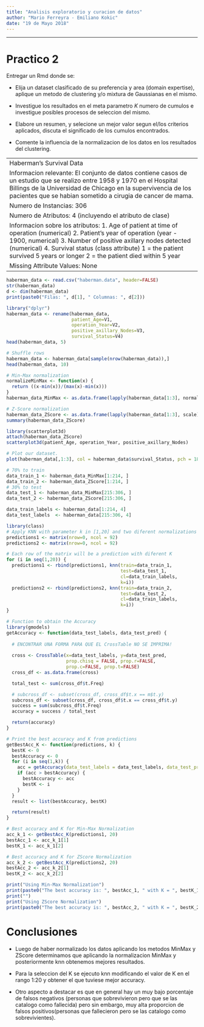 ```yaml
---
title: "Analisis exploratorio y curacion de datos"
author: "Mario Ferreyra - Emiliano Kokic"
date: "19 de Mayo 2018"
---
```


--------------------------------------------------------------------------------

Practico 2
==========
Entregar un Rmd donde se:

- Elija un dataset clasificado de su preferencia y area (domain expertise), aplique un metodo de clustering y/o mixtura de Gaussianas en el mismo.

- Investigue los resultados en el meta parametro $K$ numero de cumulos e investigue posibles procesos de seleccion del mismo.

- Elabore un resumen, y selecione un mejor valor segun el/los criterios aplicados, discuta el significado de los cumulos encontrados. 

- Comente la influencia de la normalizacion de los datos en los resultados del clustering.

--------------------------------------------------------------------------------
Haberman's Survival Data

Informacion relevante:
   El conjunto de datos contiene casos de un estudio que se realizo entre
   1958 y 1970 en el Hospital Billings de la Universidad de Chicago en
   la supervivencia de los pacientes que se habian sometido a cirugia de
   cancer de mama.
   
Numero de Instancias: 306

Numero de Atributos: 4 (incluyendo el atributo de clase)

Informacion sobre los atributos:
   1. Age of patient at time of operation (numerical)
   2. Patient's year of operation (year - 1900, numerical)
   3. Number of positive axillary nodes detected (numerical)
   4. Survival status (class attribute)
         1 = the patient survived 5 years or longer
         2 = the patient died within 5 year

Missing Attribute Values: None
--------------------------------------------------------------------------------

```r
haberman_data <- read.csv("haberman.data", header=FALSE)
str(haberman_data)
d <- dim(haberman_data)
print(paste0("Filas: ", d[1], " Columnas: ", d[2]))
```

```r
library("dplyr")
haberman_data <- rename(haberman_data,
                        patient_Age=V1,
                        operation_Year=V2,
                        positive_axillary_Nodes=V3,
                        survival_Status=V4)
head(haberman_data, 5)
```

```r
# Shuffle rows
haberman_data <- haberman_data[sample(nrow(haberman_data)),]
head(haberman_data, 10)
```


```r
# Min-Max normalization
normalizeMinMax <- function(x) {
  return ((x-min(x))/(max(x)-min(x)))
}
haberman_data_MinMax <- as.data.frame(lapply(haberman_data[1:3], normalizeMinMax))

# Z-Score normalization
haberman_data_ZScore <- as.data.frame(lapply(haberman_data[1:3], scale))
summary(haberman_data_ZScore)
```

```r
library(scatterplot3d)
attach(haberman_data_ZScore)
scatterplot3d(patient_Age, operation_Year, positive_axillary_Nodes)
```


```r
# Plot our dataset.
plot(haberman_data[,1:3], col = haberman_data$survival_Status, pch = 18, main = "Fisher's Haberman Dataset")
```


```r
# 70% to train
data_train_1 <- haberman_data_MinMax[1:214, ]
data_train_2 <- haberman_data_ZScore[1:214, ]
# 30% to test
data_test_1 <- haberman_data_MinMax[215:306, ]
data_test_2 <- haberman_data_ZScore[215:306, ]
```


```r
data_train_labels <- haberman_data[1:214, 4]
data_test_labels  <- haberman_data[215:306, 4]
```

```r
library(class)
# Apply KNN with parameter k in [1,20] and two diferent normalizations
predictions1 <- matrix(nrow=0, ncol = 92)
predictions2 <- matrix(nrow=0, ncol = 92)

# Each row of the matrix will be a prediction with diferent K
for (i in seq(1,20)) {
  predictions1 <- rbind(predictions1, knn(train=data_train_1,
                                          test=data_test_1,
                                          cl=data_train_labels,
                                          k=i))
  predictions2 <- rbind(predictions2, knn(train=data_train_2,
                                          test=data_test_2,
                                          cl=data_train_labels,
                                          k=i))
}
```


```r
# Function to obtain the Accuracy
library(gmodels)
getAccuracy <- function(data_test_labels, data_test_pred) {
  
  # ENCONTRAR UNA FORMA PARA QUE EL CrossTable NO SE IMPRIMA!
  
  cross <- CrossTable(x=data_test_labels, y=data_test_pred,
                      prop.chisq = FALSE, prop.r=FALSE,
                      prop.c=FALSE, prop.t=FALSE)
  cross_df <- as.data.frame(cross)

  total_test <- sum(cross_df$t.Freq)

  # subcross_df <- subset(cross_df, cross_df$t.x == m$t.y)
  subcross_df <- subset(cross_df, cross_df$t.x == cross_df$t.y)
  success = sum(subcross_df$t.Freq)
  accuracy = success / total_test

  return(accuracy)
}
```


```r
# Print the best accuracy and K from predictions
getBestAcc_K <- function(predictions, k) {
  bestK <- 0
  bestAccuracy <- 0
  for (i in seq(1,k)) {
    acc = getAccuracy(data_test_labels = data_test_labels, data_test_pred = predictions[i,])
    if (acc > bestAccuracy) {
      bestAccuracy <- acc
      bestK <- i
    }
  }
  result <- list(bestAccuracy, bestK)

  return(result)
}
```


```r
# Best accuracy and K for Min-Max Normalization
acc_k_1 <- getBestAcc_K(predictions1, 20)
bestAcc_1 <- acc_k_1[1]
bestK_1 <- acc_k_1[2]

# Best accuracy and K for ZScore Normalization
acc_k_2 <- getBestAcc_K(predictions2, 20)
bestAcc_2 <- acc_k_2[1]
bestK_2 <- acc_k_2[2]

print("Using Min-Max Normalization")
print(paste0("The best accuracy is: ", bestAcc_1, " with K = ", bestK_1))
print("")
print("Using ZScore Normalization")
print(paste0("The best accuracy is: ", bestAcc_2, " with K = ", bestK_2))
```

Conclusiones
============

- Luego de haber normalizado los datos aplicando los metodos MinMax y ZScore determinamos que aplicando la normalizacion MinMax y posteriormente knn obtenemos mejores resultados.

- Para la seleccion del K se ejecuto knn modificando el valor de K en el rango 1:20 y obtener el que tuviese mejor accuracy.

- Otro aspecto a destacar es que en general hay un muy bajo porcentaje de falsos negativos (personas que sobrevivieron pero que se las catalogo como fallecida) pero sin embargo, muy alta proporcion de falsos positivos(personas que fallecieron pero se las catalogo como sobrevivientes).



